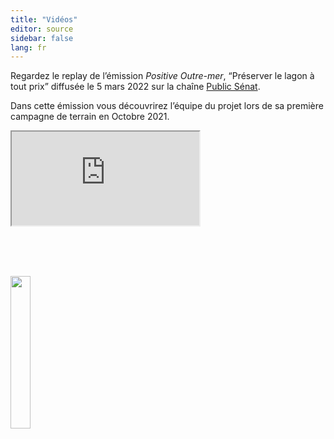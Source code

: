 ```yaml
---
title: "Vidéos"
editor: source
sidebar: false
lang: fr
---
```


Regardez le replay de l'émission *Positive Outre-mer*, "Préserver le lagon à tout prix" diffusée le 5 mars 2022 sur la chaîne [Public Sénat](https://www.publicsenat.fr/emission/positive-outre-mer/preserver-le-lagon-a-tout-prix-192241).

::: callout-info
Dans cette émission vous découvrirez l'équipe du projet lors de sa première campagne de terrain en Octobre 2021.
:::

::: {.resp-container}
<iframe class="resp-content" allowfullscreen allow="autoplay"
src="https://www.dailymotion.com/embed/video/k1bSlUz5Bsl7bYxTG4V">
</iframe>
:::

<br/> <br/> <br/>

![](assets/images/artificial_reef_w600.png){.center width="25%"}
